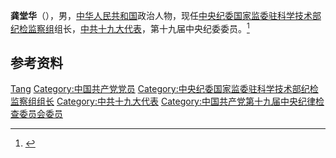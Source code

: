 '''龚堂华'''（{{bd|1965年|4月||catIdx=Gong龚}}），男，[[中华人民共和国|中华人民共和国]]政治人物，现任[[中央纪委国家监委驻科学技术部纪检监察组|中央纪委国家监委驻科学技术部纪检监察组]]组长，[[中共十九大代表|中共十九大代表]]，第十九届中央纪委委员。<ref>{{Cite web|title=龚堂华任中纪委驻科技部纪检组组长 王宾宜不再担任(图 简历)|url=http://district.ce.cn/newarea/sddy/202003/18/t20200318_34507997.shtml|accessdate=2021-02-01|work=中国经济网}}</ref>

== 参考资料 ==
{{reflist}}

{{Authority control}}
{{DEFAULTSORT:Gong龚}}
[[Category:龚姓|Tang]]
[[Category:中国共产党党员|Category:中国共产党党员]]
[[Category:中央纪委国家监委驻科学技术部纪检监察组组长|Category:中央纪委国家监委驻科学技术部纪检监察组组长]]
[[Category:中共十九大代表|Category:中共十九大代表]]
[[Category:中国共产党第十九届中央纪律检查委员会委员|Category:中国共产党第十九届中央纪律检查委员会委员]]

{{中国人物小作品}}